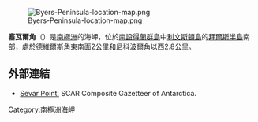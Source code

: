 [[Image:Byers-Peninsula-location-map.png|thumb]]

'''塞瓦爾角'''（{{lang-bg|Севар}}）是[[南極洲|南極洲]]的海岬，位於[[南設得蘭群島|南設得蘭群島]]中[[利文斯頓島|利文斯頓島]]的[[拜爾斯半島|拜爾斯半島]]南部，處於[[德維爾斯角|德維爾斯角]]東南面2公里和[[尼科波爾角|尼科波爾角]]以西2.8公里。

{{coord|62|40|26|S|61|08|56|W|display=title}}

==外部連結==
* [http://data.aad.gov.au/aadc/gaz/scar/display_name.cfm?gaz_id=134745 Sevar Point.] {{Wayback|url=http://data.aad.gov.au/aadc/gaz/scar/display_name.cfm?gaz_id=134745 |date=20130930152418 }} SCAR Composite Gazetteer of Antarctica.

{{Antarctica-geo-stub}}
[[Category:南極洲海岬|Category:南極洲海岬]]